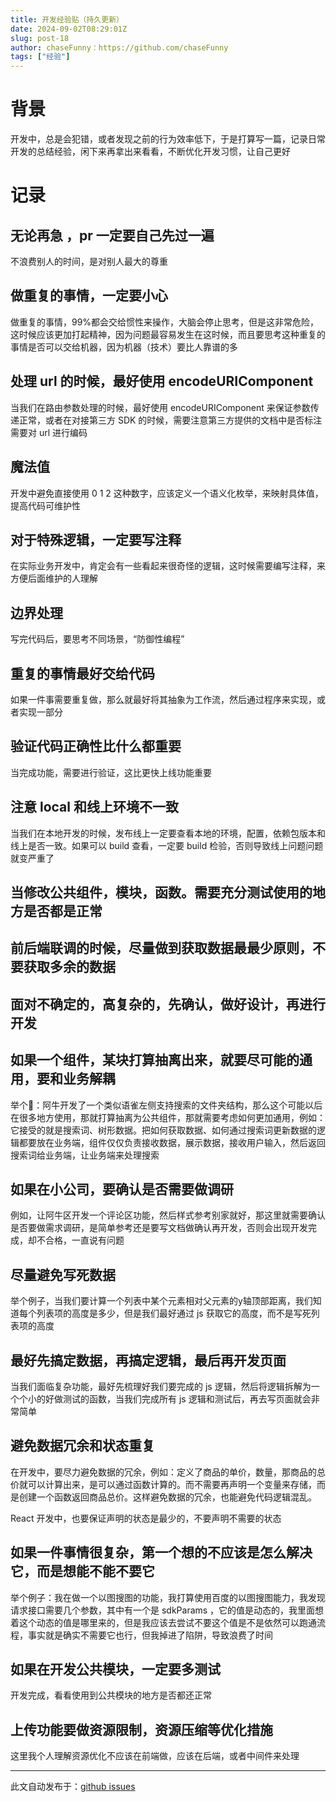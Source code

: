 ```yaml
---
title: 开发经验贴（持久更新）
date: 2024-09-02T08:29:01Z
slug: post-18
author: chaseFunny：https://github.com/chaseFunny
tags: ["经验"]
---
```


# 背景
开发中，总是会犯错，或者发现之前的行为效率低下，于是打算写一篇，记录日常开发的总结经验，闲下来再拿出来看看，不断优化开发习惯，让自己更好
# 记录

## 无论再急 ，pr 一定要自己先过一遍

不浪费别人的时间，是对别人最大的尊重

## 做重复的事情，一定要小心

做重复的事情，99%都会交给惯性来操作，大脑会停止思考，但是这非常危险，这时候应该更加打起精神，因为问题最容易发生在这时候，而且要思考这种重复的事情是否可以交给机器，因为机器（技术）要比人靠谱的多

##  处理 url 的时候，最好使用 encodeURIComponent

当我们在路由参数处理的时候，最好使用 encodeURIComponent 来保证参数传递正常，或者在对接第三方 SDK 的时候，需要注意第三方提供的文档中是否标注需要对 url 进行编码

## 魔法值

开发中避免直接使用 0 1 2 这种数字，应该定义一个语义化枚举，来映射具体值，提高代码可维护性

## 对于特殊逻辑，一定要写注释

在实际业务开发中，肯定会有一些看起来很奇怪的逻辑，这时候需要编写注释，来方便后面维护的人理解

## 边界处理

写完代码后，要思考不同场景，“防御性编程”

##  重复的事情最好交给代码

如果一件事需要重复做，那么就最好将其抽象为工作流，然后通过程序来实现，或者实现一部分

## 验证代码正确性比什么都重要

当完成功能，需要进行验证，这比更快上线功能重要

## 注意 local 和线上环境不一致

当我们在本地开发的时候，发布线上一定要查看本地的环境，配置，依赖包版本和线上是否一致。如果可以 build 查看，一定要 build 检验，否则导致线上问题问题就变严重了

## 当修改公共组件，模块，函数。需要充分测试使用的地方是否都是正常

## 前后端联调的时候，尽量做到获取数据最最少原则，不要获取多余的数据

## 面对不确定的，高复杂的，先确认，做好设计，再进行开发

## 如果一个组件，某块打算抽离出来，就要尽可能的通用，要和业务解耦

举个🌰：阿牛开发了一个类似语雀左侧支持搜索的文件夹结构，那么这个可能以后在很多地方使用，那就打算抽离为公共组件，那就需要考虑如何更加通用，例如：它接受的就是搜索词、树形数据。把如何获取数据、如何通过搜索词更新数据的逻辑都要放在业务端，组件仅仅负责接收数据，展示数据，接收用户输入，然后返回搜索词给业务端，让业务端来处理搜索

## 如果在小公司，要确认是否需要做调研

例如，让阿牛区开发一个评论区功能，然后样式参考别家就好，那这里就需要确认是否要做需求调研，是简单参考还是要写文档做确认再开发，否则会出现开发完成，却不合格，一直说有问题

## 尽量避免写死数据

举个例子，当我们要计算一个列表中某个元素相对父元素的y轴顶部距离，我们知道每个列表项的高度是多少，但是我们最好通过 js 获取它的高度，而不是写死列表项的高度

## 最好先搞定数据，再搞定逻辑，最后再开发页面

当我们面临复杂功能，最好先梳理好我们要完成的 js 逻辑，然后将逻辑拆解为一个个小的好做测试的函数，当我们完成所有 js 逻辑和测试后，再去写页面就会非常简单

## 避免数据冗余和状态重复

在开发中，要尽力避免数据的冗余，例如：定义了商品的单价，数量，那商品的总价就可以计算出来，是可以通过函数计算的。而不需要再声明一个变量来存储，而是创建一个函数返回商品总价。这样避免数据的冗余，也能避免代码逻辑混乱。

React 开发中，也要保证声明的状态是最少的，不要声明不需要的状态

## 如果一件事情很复杂，第一个想的不应该是怎么解决它，而是想能不能不要它
举个例子：我在做一个以图搜图的功能，我打算使用百度的以图搜图能力，我发现请求接口需要几个参数，其中有一个是 sdkParams ，它的值是动态的，我里面想着这个动态的值是哪里来的，但是我应该去尝试不要这个值是不是依然可以跑通流程，事实就是确实不需要它也行，但我掉进了陷阱，导致浪费了时间

## 如果在开发公共模块，一定要多测试

开发完成，看看使用到公共模块的地方是否都还正常


## 上传功能要做资源限制，资源压缩等优化措施

这里我个人理解资源优化不应该在前端做，应该在后端，或者中间件来处理



---
此文自动发布于：<a href="https://github.com/coderPerseus/blog/issues/18" target="_blank">github issues</a>
